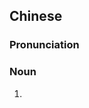 {{also|破锣嗓子}}
==Chinese==
{{zh-forms|s=破锣嗓子|type=22}}

===Pronunciation===
{{zh-pron
|m=pòluósǎngzi
|cat=n
}}

===Noun===
{{zh-noun}}

# {{zh-synonym|破鑼嗓}}